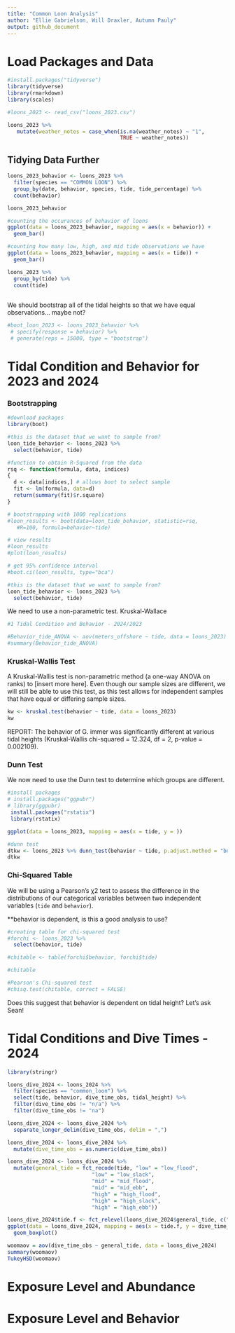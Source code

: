 ```yaml
---
title: "Common Loon Analysis"
author: "Ellie Gabrielson, Will Draxler, Autumn Pauly"
output: github_document
---
```

# Load Packages and Data

```r
#install.packages("tidyverse")
library(tidyverse)
library(rmarkdown)
library(scales)
```

```r
#loons_2023 <- read_csv("loons_2023.csv")
```

```r
loons_2023 %>% 
   mutate(weather_notes = case_when(is.na(weather_notes) ~ "1", 
                                    TRUE ~ weather_notes))
```
## Tidying Data Further
```r
loons_2023_behavior <- loons_2023 %>% 
  filter(species == "COMMON LOON") %>% 
  group_by(date, behavior, species, tide, tide_percentage) %>% 
  count(behavior)

loons_2023_behavior

#counting the occurances of behavior of loons
ggplot(data = loons_2023_behavior, mapping = aes(x = behavior)) + 
  geom_bar()

#counting how many low, high, and mid tide observations we have
ggplot(data = loons_2023_behavior, mapping = aes(x = tide)) + 
  geom_bar()

loons_2023 %>% 
  group_by(tide) %>% 
  count(tide)
  
```

We should bootstrap all of the tidal heights so that we have equal observations... maybe not? 

```r
#boot_loon_2023 <- loons_2023_behavior %>% 
 # specify(response = behavior) %>% 
 # generate(reps = 15000, type = "bootstrap")
```

# Tidal Condition and Behavior for 2023 and 2024

### Bootstrapping

```r
#download packages
library(boot)

#this is the dataset that we want to sample from? 
loon_tide_behavior <- loons_2023 %>% 
  select(behavior, tide)

#function to obtain R-Squared from the data 
rsq <- function(formula, data, indices)
{
  d <- data[indices,] # allows boot to select sample
  fit <- lm(formula, data=d)
  return(summary(fit)$r.square)
} 

# bootstrapping with 1000 replications
#loon_results <- boot(data=loon_tide_behavior, statistic=rsq,
   #R=100, formula=behavior~tide)

# view results
#loon_results
#plot(loon_results)

# get 95% confidence interval
#boot.ci(loon_results, type="bca")
```

```r
#this is the dataset that we want to sample from? 
loon_tide_behavior <- loons_2023 %>% 
  select(behavior, tide)


```


We need to use a non-parametric test. Kruskal-Wallace

```r
#1 Tidal Condition and Behavior - 2024/2023

#Behavior_tide_ANOVA <- aov(meters_offshore ~ tide, data = loons_2023)
#summary(Behavior_tide_ANOVA)
```

### Kruskal-Wallis Test
A Kruskal-Wallis test is non-parametric method (a one-way ANOVA on ranks) to [insert more here]. Even though our sample sizes are different, we will still be able to use this test, as this test allows for independent samples that have equal or differing sample sizes. 

```r
kw <- kruskal.test(behavior ~ tide, data = loons_2023)
kw
```

REPORT: The behavior of G. immer was significantly different at various tidal heights (Kruskal-Wallis chi-squared = 12.324, df = 2, p-value = 0.002109).

### Dunn Test
We now need to use the Dunn test to determine which groups are different. 

```r
#install packages
# install.packages("ggpubr")
# library(ggpubr)
 install.packages("rstatix")
 library(rstatix)

ggplot(data = loons_2023, mapping = aes(x = tide, y = ))

#dunn test
dtkw <- loons_2023 %>% dunn_test(behavior ~ tide, p.adjust.method = "bonferroni")
dtkw
```

### Chi-Squared Table
We will be using a Pearson's χ2 test to assess the difference in the distributions of our categorical variables between two independent variables (`tide` and `behavior`). 

**behavior is dependent, is this a good analysis to use? 

```r
#creating table for chi-squared test
#forchi <- loons_2023 %>% 
  select(behavior, tide)

#chitable <- table(forchi$behavior, forchi$tide)

#chitable

#Pearson's Chi-squared test
#chisq.test(chitable, correct = FALSE)
```
Does this suggest that behavior is dependent on tidal height?
Let's ask Sean!


# Tidal Conditions and Dive Times - 2024

```r
library(stringr)

loons_dive_2024 <- loons_2024 %>% 
  filter(species == "common_loon") %>% 
  select(tide, behavior, dive_time_obs, tidal_height) %>% 
  filter(dive_time_obs != "n/a") %>% 
  filter(dive_time_obs != "na")

loons_dive_2024 <- loons_dive_2024 %>% 
  separate_longer_delim(dive_time_obs, delim = ",")

loons_dive_2024 <- loons_dive_2024 %>%
  mutate(dive_time_obs = as.numeric(dive_time_obs))

loons_dive_2024 <- loons_dive_2024 %>% 
  mutate(general_tide = fct_recode(tide, "low" = "low_flood", 
                           "low" = "low_slack",
                           "mid" = "mid_flood",
                           "mid" = "mid_ebb",
                           "high" = "high_flood",
                           "high" = "high_slack",
                           "high" = "high_ebb"))
```

```r

loons_dive_2024$tide.f <- fct_relevel(loons_dive_2024$general_tide, c("low", "mid", "high"))
ggplot(data = loons_dive_2024, mapping = aes(x = tide.f, y = dive_time_obs)) + 
  geom_boxplot()
```
```r
woomaov = aov(dive_time_obs ~ general_tide, data = loons_dive_2024)
summary(woomaov)
TukeyHSD(woomaov)
```


# Exposure Level and Abundance

# Exposure Level and Behavior

# 

